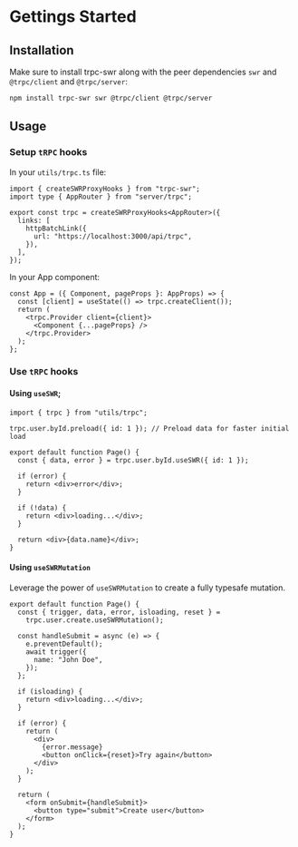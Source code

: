 # Gettings Started

## Installation

Make sure to install trpc-swr along with the peer dependencies `swr` and `@trpc/client` and `@trpc/server`:

```bash
npm install trpc-swr swr @trpc/client @trpc/server
```

## Usage

### Setup `tRPC` hooks

In your `utils/trpc.ts` file:

```tsx
import { createSWRProxyHooks } from "trpc-swr";
import type { AppRouter } from "server/trpc";

export const trpc = createSWRProxyHooks<AppRouter>({
  links: [
    httpBatchLink({
      url: "https://localhost:3000/api/trpc",
    }),
  ],
});
```

In your App component:

```tsx
const App = ({ Component, pageProps }: AppProps) => {
  const [client] = useState(() => trpc.createClient());
  return (
    <trpc.Provider client={client}>
      <Component {...pageProps} />
    </trpc.Provider>
  );
};
```

### Use `tRPC` hooks

#### Using `useSWR`;

```tsx
import { trpc } from "utils/trpc";

trpc.user.byId.preload({ id: 1 }); // Preload data for faster initial load

export default function Page() {
  const { data, error } = trpc.user.byId.useSWR({ id: 1 });

  if (error) {
    return <div>error</div>;
  }

  if (!data) {
    return <div>loading...</div>;
  }

  return <div>{data.name}</div>;
}
```

#### Using `useSWRMutation`

Leverage the power of `useSWRMutation` to create a fully typesafe mutation.

```tsx
export default function Page() {
  const { trigger, data, error, isloading, reset } =
    trpc.user.create.useSWRMutation();

  const handleSubmit = async (e) => {
    e.preventDefault();
    await trigger({
      name: "John Doe",
    });
  };

  if (isloading) {
    return <div>loading...</div>;
  }

  if (error) {
    return (
      <div>
        {error.message}
        <button onClick={reset}>Try again</button>
      </div>
    );
  }

  return (
    <form onSubmit={handleSubmit}>
      <button type="submit">Create user</button>
    </form>
  );
}
```
